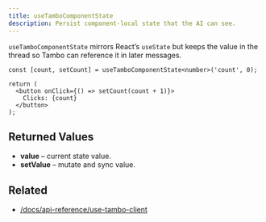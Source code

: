 ```yaml
---
title: useTamboComponentState
description: Persist component-local state that the AI can see.
---
```


`useTamboComponentState` mirrors React’s `useState` but keeps the value in the
thread so Tambo can reference it in later messages.

```tsx title="Counter.tsx"
const [count, setCount] = useTamboComponentState<number>('count', 0);

return (
  <button onClick={() => setCount(count + 1)}>
    Clicks: {count}
  </button>
);
```

## Returned Values

- **value** – current state value.
- **setValue** – mutate and sync value.

## Related

- [/docs/api-reference/use-tambo-client](/docs/api-reference/use-tambo-client)
